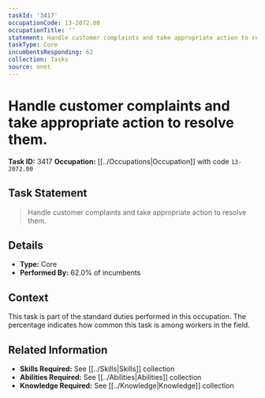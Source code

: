 ```yaml
---
taskId: '3417'
occupationCode: 13-2072.00
occupationTitle: ''
statement: Handle customer complaints and take appropriate action to resolve them.
taskType: Core
incumbentsResponding: 62
collection: Tasks
source: onet
---
```

# Handle customer complaints and take appropriate action to resolve them.

**Task ID:** 3417
**Occupation:** [[../Occupations|Occupation]] with code `13-2072.00`

## Task Statement

> Handle customer complaints and take appropriate action to resolve them.

## Details

- **Type:** Core
- **Performed By:** 62.0% of incumbents

## Context

This task is part of the standard duties performed in this occupation. The percentage indicates how common this task is among workers in the field.

## Related Information

- **Skills Required:** See [[../Skills|Skills]] collection
- **Abilities Required:** See [[../Abilities|Abilities]] collection
- **Knowledge Required:** See [[../Knowledge|Knowledge]] collection
